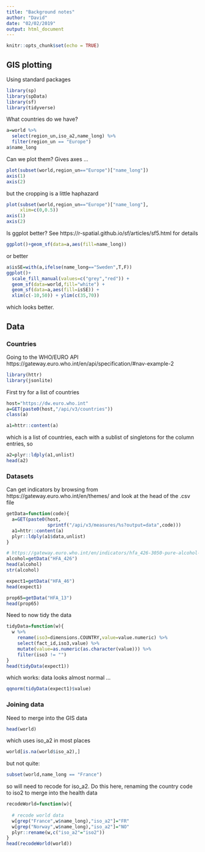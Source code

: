 ```yaml
---
title: "Background notes"
author: "David"
date: "02/02/2019"
output: html_document
---
```


```r
knitr::opts_chunk$set(echo = TRUE)
```

## GIS plotting

Using standard packages

```r
library(sp)
library(spData)
library(sf)
library(tidyverse)
```

What countries do we have?

```r
a=world %>% 
  select(region_un,iso_a2,name_long) %>%
  filter(region_un == "Europe") 
a$name_long
```

Can we plot them? Gives axes ...

```r
plot(subset(world,region_un=="Europe")["name_long"])
axis(1)
axis(2)
```

but the cropping is a little haphazard

```r
plot(subset(world,region_un=="Europe")["name_long"],
     xlim=c(0,0.5))
axis(1)
axis(2)
```


Is ggplot better? See https://r-spatial.github.io/sf/articles/sf5.html for details


```r
ggplot()+geom_sf(data=a,aes(fill=name_long))
```

or better

```r
a$isSE=with(a,ifelse(name_long=="Sweden",T,F))
ggplot()+
  scale_fill_manual(values=c("grey","red")) +
  geom_sf(data=world,fill="white") + 
  geom_sf(data=a,aes(fill=isSE)) + 
  xlim(c(-10,50)) + ylim(c(35,70))
```
which looks better.

## Data

### Countries

Going to the WHO/EURO API
https://gateway.euro.who.int/en/api/specification/#nav-example-2

```r
library(httr)
library(jsonlite)
```

First try for a list of countries

```r
host="https://dw.euro.who.int"
a=GET(paste0(host,"/api/v3/countries"))
class(a)
```
```r
a1=httr::content(a)
```

which is a list of countries, each with a sublist of singletons for the column entries, so

```r
a2=plyr::ldply(a1,unlist)
head(a2)
```

### Datasets

Can get indicators by browsing from https://gateway.euro.who.int/en/themes/ and look at the head of the .csv file

```r
getData=function(code){
  a=GET(paste0(host,
               sprintf("/api/v3/measures/%s?output=data",code)))
  a1=httr::content(a)
  plyr::ldply(a1$data,unlist) 
}
```


```r
# https://gateway.euro.who.int/en/indicators/hfa_426-3050-pure-alcohol-consumption-litres-per-capita-age-15plus/
alcohol=getData("HFA_426")
head(alcohol)
str(alcohol)
```


```r
expect1=getData("HFA_46")
head(expect1)
```

```r
prop65=getData("HFA_13")
head(prop65)
```

Need to now tidy the data

```r

tidyData=function(w){
  w %>%
    rename(iso3=dimensions.COUNTRY,value=value.numeric) %>%
    select(fact_id,iso3,value) %>% 
    mutate(value=as.numeric(as.character(value))) %>%
    filter(iso3 != "")
}
head(tidyData(expect1))
```

which works: data looks almost normal ...

```r
qqnorm(tidyData(expect1)$value)
```


### Joining data

Need to merge into the GIS data

```r
head(world)
```

which uses iso_a2 in most places

```r
world[is.na(world$iso_a2),]
```

but not quite:

```r
subset(world,name_long == "France")
```
so will need to recode for iso_a2. Do this here, renaming the country code to iso2 to merge into the health data

```r
recodeWorld=function(w){
  
  # recode world data
  w[grep("France",w$name_long),"iso_a2"]="FR"
  w[grep("Norway",w$name_long),"iso_a2"]="NO"
  plyr::rename(w,c("iso_a2"="iso2"))
}
head(recodeWorld(world))
```

 
 

